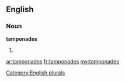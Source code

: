 ==English==

===Noun===
'''tamponades'''

# {{plural of|[[tamponade]]}}

[[Category:English plurals]]

[[ar:tamponades]]
[[fr:tamponades]]
[[my:tamponades]]